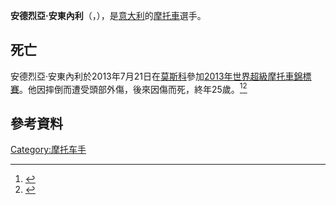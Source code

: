 {{Infobox sportsperson
| 姓名         = 安德烈亞·安東內利
| 國籍         = [[意大利人|意大利]]
| 出生日期     = 1988年1月17日
| 出生地點     = [[意大利|意大利]][[卡斯蒂廖內德拉戈|卡斯蒂廖內德拉戈]]
| 逝世日期     = 2013年7月21日
| 逝世地點     = [[俄羅斯|俄羅斯]][[沃洛科拉姆斯克|沃洛科拉姆斯克]]
| 項目         = [[摩托車|摩托車]]
| 網站         = http://www.antonelliandrea.com/
}}
'''安德烈亞·安東內利'''（{{lang-it|'''Andrea Antonelli'''}}，{{bd|1988年|1月17日|2013年|7月21日|catIdx=Antonelli, Andrea}}），是[[意大利|意大利]]的[[摩托車|摩托車]]選手。

== 死亡 ==
安德烈亞·安東內利於2013年7月21日在[[莫斯科|莫斯科]]參加[[2013年世界超級摩托車錦標賽|2013年世界超級摩托車錦標賽]]。他因摔倒而遭受頭部外傷，後來因傷而死，終年25歲。<ref>{{cite web |url=http://english.ruvr.ru/news/2013_07_21/Superbikes-Antonelli-was-struck-at-the-base-of-the-skull-medics-4459/ |title=Superbikes: Antonelli 'was struck at the base of the skull' - medics |date=21 July 2013 |website=Voice of Russia |accessdate=22 July 2013 |archive-url=https://web.archive.org/web/20130724021808/http://english.ruvr.ru/news/2013_07_21/Superbikes-Antonelli-was-struck-at-the-base-of-the-skull-medics-4459/ |archive-date=2013-07-24 |dead-url=yes }}</ref><ref>{{cite news|url=http://www.dnaindia.com/sport/1863856/report-italian-superbike-racer-andrea-antonelli-dies-in-fatal-crash|title=Italian Superbike racer Andrea Antonelli dies in fatal crash|accessdate=2013-07-22|archive-date=2013-08-22|archive-url=https://web.archive.org/web/20130822130028/http://www.dnaindia.com/sport/1863856/report-italian-superbike-racer-andrea-antonelli-dies-in-fatal-crash|dead-url=no}}</ref>

== 參考資料 ==
<references />

[[Category:摩托车手|Category:摩托车手]]